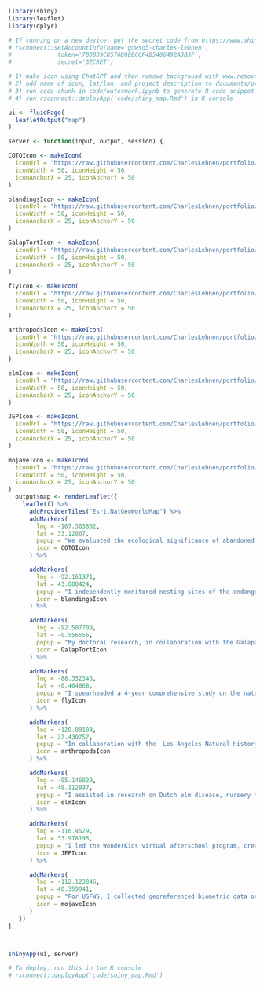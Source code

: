 ```r

library(shiny)
library(leaflet)
library(dplyr)

# If running on a new device, get the secret code from https://www.shinyapps.io/admin/#/dashboard
# rsconnect::setAccountInfo(name='gdwsd5-charles-lehnen',
# 			  token='7BDB39CD576D8EBCCF4B5406492A3B3F',
# 			  secret='SECRET')

# 1) make icon using ChatGPT and then remove background with www.remove.bg, download to folder images/icons
# 2) add name of icon, lat/lon, and project description to documents/projects.csv
# 3) run code chunk in code/watermark.ipynb to generate R code snippet
# 4) run rsconnect::deployApp('code/shiny_map.Rmd') in R console

```

```r

ui <- fluidPage(
  leafletOutput("map")
)

```

```r

server <- function(input, output, session) {

COTOIcon <- makeIcon(
  iconUrl = "https://raw.githubusercontent.com/CharlesLehnen/portfolio/main/images/icons/COTO.png",
  iconWidth = 50, iconHeight = 50,
  iconAnchorX = 25, iconAnchorY = 50
)

blandingsIcon <- makeIcon(
  iconUrl = "https://raw.githubusercontent.com/CharlesLehnen/portfolio/main/images/icons/blandings.png",
  iconWidth = 50, iconHeight = 50,
  iconAnchorX = 25, iconAnchorY = 50
)

GalapTortIcon <- makeIcon(
  iconUrl = "https://raw.githubusercontent.com/CharlesLehnen/portfolio/main/images/icons/GalapTort.png",
  iconWidth = 50, iconHeight = 50,
  iconAnchorX = 25, iconAnchorY = 50
)

flyIcon <- makeIcon(
  iconUrl = "https://raw.githubusercontent.com/CharlesLehnen/portfolio/main/images/icons/fly.png",
  iconWidth = 50, iconHeight = 50,
  iconAnchorX = 25, iconAnchorY = 50
)

arthropodsIcon <- makeIcon(
  iconUrl = "https://raw.githubusercontent.com/CharlesLehnen/portfolio/main/images/icons/arthropods.png",
  iconWidth = 50, iconHeight = 50,
  iconAnchorX = 25, iconAnchorY = 50
)

elmIcon <- makeIcon(
  iconUrl = "https://raw.githubusercontent.com/CharlesLehnen/portfolio/main/images/icons/elm.png",
  iconWidth = 50, iconHeight = 50,
  iconAnchorX = 25, iconAnchorY = 50
)

JEPIcon <- makeIcon(
  iconUrl = "https://raw.githubusercontent.com/CharlesLehnen/portfolio/main/images/icons/JEP.png",
  iconWidth = 50, iconHeight = 50,
  iconAnchorX = 25, iconAnchorY = 50
)

mojaveIcon <- makeIcon(
  iconUrl = "https://raw.githubusercontent.com/CharlesLehnen/portfolio/main/images/icons/mojave.png",
  iconWidth = 50, iconHeight = 50,
  iconAnchorX = 25, iconAnchorY = 50
)
  output$map <- renderLeaflet({
    leaflet() %>%
      addProviderTiles("Esri.NatGeoWorldMap") %>%
      addMarkers(
        lng = -107.303802, 
        lat = 33.12007, 
        popup = "We evaluated the ecological significance of abandoned mines in New Mexico as habitats for bats to recommend them for closure or federal protection. This included the collection of habitat, LiDAR imagery, and disease metrics. Field techniques involved off-roading, hiking, and ropework, with additional avian surveys at mine closures.", 
        icon = COTOIcon
      ) %>%

      addMarkers(
        lng = -92.161371, 
        lat = 43.880424, 
        popup = "I independently monitored nesting sites of the endangered Blanding's Turtles at Murphy-Hanrehan Park, assisting with road crossings, health observations, photographic documentation, and egg translocation relocation since Blanding's exhibit natal homing", 
        icon = blandingsIcon
      ) %>%

      addMarkers(
        lng = -92.507709, 
        lat = -0.556556, 
        popup = "My doctoral research, in collaboration with the Galapagos Conservancy and Iniciativa Galápagos, explores the impact of introducing Española Giant Tortoises to Santa Fe Island to restore its ecosystem. Using drone imagery, isotope analysis, and camera traps, this project aims to take a mult-faceted approach to quantify the cascading ecological effects on this introduction.", 
        icon = GalapTortIcon
      ) %>%

      addMarkers(
        lng = -88.352343, 
        lat = -0.404868, 
        popup = "I spearheaded a 4-year comprehensive study on the natural history across five Galapagos islands, significantly contributing to the Philornis Working Group's efforts against the invasive Philornis downsi fly. This work, pivotal for understanding the ecology of Galapagos Diptera, informed P. downsi control strategies and non-target biocontrol testing. Previously, the reproductive ecology of Galapagos Diptera were largely unknown.", 
        icon = flyIcon
      ) %>%

      addMarkers(
        lng = -120.89189, 
        lat = 37.430757, 
        popup = "In collaboration with the  Los Angeles Natural History Museum (NHM) and Cal State, we examined the impact of various factors on arthropod diversity across Los Angeles, analyzing topographical, abiotic, and anthropogenic drivers. We explored the complex responses within and between six arthropod groups, revealing high regional diversity and variable spatial composition. This research underscores the nuanced relationship between urban development and biodiversity, contributing valuable insights for urban ecology and land management practices.", 
        icon = arthropodsIcon
      ) %>%

      addMarkers(
        lng = -95.146029, 
        lat = 48.112037, 
        popup = "I assisted in research on Dutch elm disease, nursery techniques, and urban forestry, gaining expertise in plant propagation and tree care, from seed to adult tree. Collaborating closely with Saint Paul Parks and Recreation foresters, I collected seeds and collected data across study sites. I managed 8 acres of nursery and experimental plots.", 
        icon = elmIcon
      ) %>%

      addMarkers(
        lng = -116.4529, 
        lat = 33.978195, 
        popup = "I led the WonderKids virtual afterschool program, creating and implementing a semester long STEM curriculum for K-5 students that highlights diversity in science with guest speakers and virtual lab tours. This approach aimed to inspire students through hands-on experiments and exposure to a variety of specific scientific careers, emphasizing inclusivity in science education.", 
        icon = JEPIcon
      ) %>%

      addMarkers(
        lng = -112.123846, 
        lat = 40.359941, 
        popup = "For USFWS, I collected georeferenced biometric data on vulnerable Mojave desert tortoise populations across Nevada using line-distance sampling, adhering to sterile techniques. This included assessing body condition scores, checking for Mycoplasma infection, and taking morphological measurements, with strict protocols to prevent hypothermia, dehydration, and disease spread among tortoises.", 
        icon = mojaveIcon
      ) 
   })     
}




```

```r

shinyApp(ui, server)

# To deploy, run this in the R console
# rsconnect::deployApp('code/shiny_map.Rmd')

```
